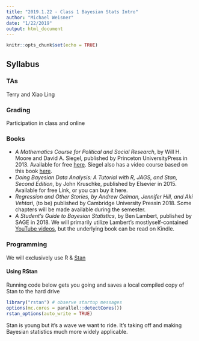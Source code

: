 ```yaml
---
title: "2019.1.22 - Class 1 Bayesian Stats Intro"
author: "Michael Weisner"
date: "1/22/2019"
output: html_document
---
```


```r
knitr::opts_chunk$set(echo = TRUE)
```

## Syllabus
### TAs
Terry and Xiao Ling

### Grading
Participation in class and online

### Books

+ _A Mathematics Course for Political and Social Research_, by Will H. Moore and David A. Siegel, published by Princeton UniversityPress in 2013. Available for free [here](http://site.ebrary.com.ezproxy.cul.columbia.edu/lib/columbia/detail.action%3FdocID%3D10723957). Siegel also has a video course based on this book [here](https://people.duke.edu/~das76/MooSieBook.html).
+ _Doing Bayesian Data Analysis: A Tutorial with R, JAGS, and Stan, Second Edition_, by John Kruschke, published by Elsevier in 2015. Available for free Link, or you can buy it here.
+ _Regression and Other Stories, by Andrew Gelman, Jennifer Hill, and Aki Vehtari_, (to be) published by Cambridge University Pressin 2018. Some chapters will be made available during the semester.
+ _A Student’s Guide to Bayesian Statistics_, by Ben Lambert, published by SAGE in 2018. We will primarily utilize Lambert’s mostlyself-contained [YouTube videos](https://www.youtube.com/watch?v=P_og8H-VkIY&list=PLwJRxp3blEvZ8AKMXOy0fc0cqT61GsKCG), but the underlying book can be read on Kindle.

### Programming
We will exclusively use R & [Stan](https://github.com/stan-dev/rstan/wiki/RStan-Getting-Started)

#### Using RStan
Running code below gets you going and saves a local compiled copy of Stan to the hard drive
```r
library("rstan") # observe startup messages
options(mc.cores = parallel::detectCores())
rstan_options(auto_write = TRUE)
```

Stan is young but it's a wave we want to ride. It's taking off and making Bayesian statistics much more widely applicable.





